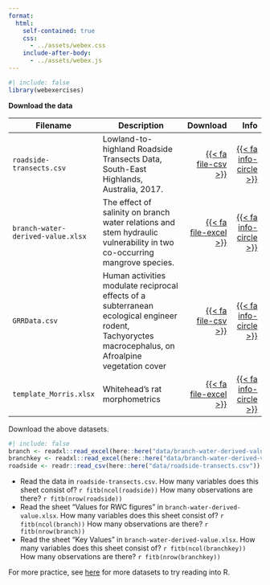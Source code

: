 ```yaml
---
format: 
  html:
    self-contained: true
    css: 
      - ../assets/webex.css
    include-after-body: 
      - ../assets/webex.js
---
```


```r
#| include: false
library(webexercises)
```

**Download the data**



Filename |  Description | Download | Info
------ | -------------|  ---: | ---:
`roadside-transects.csv` | Lowland-to-highland Roadside Transects Data, South-East Highlands, Australia, 2017. | <a href='data/roadside-transects.csv' download>{{< fa file-csv >}}</a> | [{{< fa info-circle >}}](https://datacommons.anu.edu.au/DataCommons/rest/display/anudc:5861?layout=def:display){target="_blank"}
`branch-water-derived-value.xlsx` | The effect of salinity on branch water relations and stem hydraulic vulnerability in two co-occurring mangrove species. | <a href='data/branch-water-derived-value.xlsx' download>{{< fa file-excel >}}</a> | [{{< fa info-circle >}}](https://datacommons.anu.edu.au/DataCommons/rest/display/anudc:6254?layout=def%3adisplay){target="_blank"}
`GRRData.csv` | Human activities modulate reciprocal effects of a subterranean ecological engineer rodent, Tachyoryctes macrocephalus, on Afroalpine vegetation cover | <a href='data/GRRData.csv' download>{{< fa file-csv >}}</a> | [{{< fa info-circle >}}](https://zenodo.org/records/8140726){target="_blank"} |
`template_Morris.xlsx` | Whitehead's rat morphometrics | <a href='data/template_Morris.xlsx' download>{{< fa file-excel >}}</a> | [{{< fa info-circle >}}](https://zenodo.org/records/1237733){target="_blank"} |



Download the above datasets.

```r
#| include: false
branch <- readxl::read_excel(here::here("data/branch-water-derived-value.xlsx"), sheet = "Values for RWC figures")
branchkey <- readxl::read_excel(here::here("data/branch-water-derived-value.xlsx"), sheet = "Key Values")
roadside <- readr::read_csv(here::here("data/roadside-transects.csv"))
```




- Read the data in `roadside-transects.csv`. How many variables does this sheet consist of? `r fitb(ncol(roadside))` How many observations are there? `r fitb(nrow(roadside))`
- Read the sheet "Values for RWC figures" in `branch-water-derived-value.xlsx`. How many variables does this sheet consist of? `r fitb(ncol(branch))` How many observations are there? `r fitb(nrow(branch))`
- Read the sheet "Key Values" in `branch-water-derived-value.xlsx`. How many variables does this sheet consist of? `r fitb(ncol(branchkey))` How many observations are there? `r fitb(nrow(branchkey))`

For more practice, see [here](https://coatless.github.io/raw-data/) for more datasets to try reading into R.
